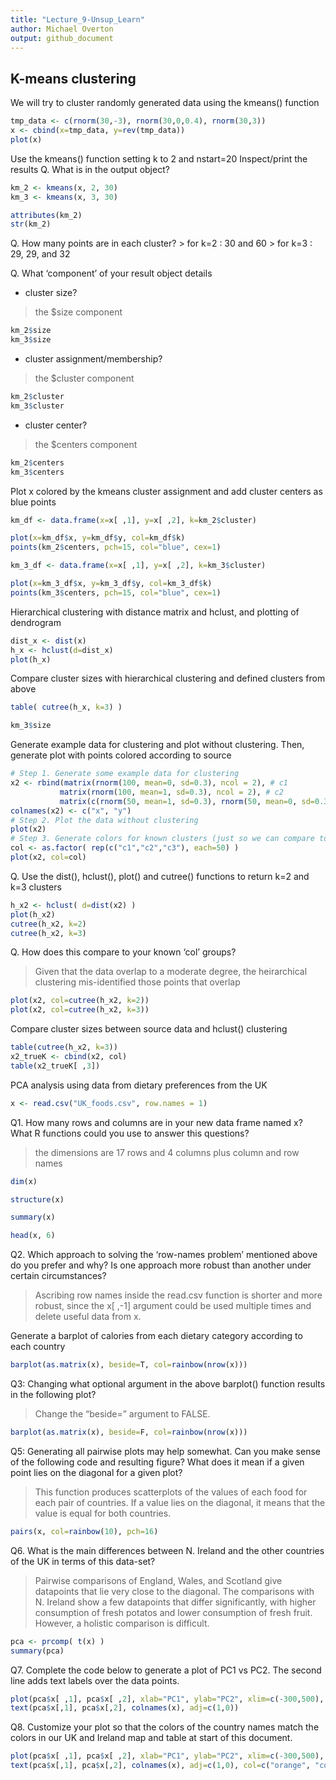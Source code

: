```yaml
---
title: "Lecture_9-Unsup_Learn"
author: Michael Overton
output: github_document
---
```


## K-means clustering

We will try to cluster randomly generated data using the kmeans() function

```r
tmp_data <- c(rnorm(30,-3), rnorm(30,0,0.4), rnorm(30,3))
x <- cbind(x=tmp_data, y=rev(tmp_data))
plot(x)

```

Use the kmeans() function setting k to 2 and nstart=20
Inspect/print the results
Q. What is in the output object?
```r

km_2 <- kmeans(x, 2, 30)
km_3 <- kmeans(x, 3, 30)

attributes(km_2)
str(km_2)
```

Q. How many points are in each cluster? 
> for k=2 : 30 and 60
> for k=3 : 29, 29, and 32

Q. What ‘component’ of your result object details

- cluster size?

> the $size component

```r
km_2$size
km_3$size
```

- cluster assignment/membership?

> the $cluster component

```r
km_2$cluster
km_3$cluster
```

- cluster center?  

> the $centers component

```r
km_2$centers
km_3$centers
```
      
Plot x colored by the kmeans cluster assignment and add cluster centers as blue points
```r
km_df <- data.frame(x=x[ ,1], y=x[ ,2], k=km_2$cluster)

plot(x=km_df$x, y=km_df$y, col=km_df$k)
points(km_2$centers, pch=15, col="blue", cex=1)
```

```r
km_3_df <- data.frame(x=x[ ,1], y=x[ ,2], k=km_3$cluster)

plot(x=km_3_df$x, y=km_3_df$y, col=km_3_df$k)
points(km_3$centers, pch=15, col="blue", cex=1)
```

      
Hierarchical clustering with distance matrix and hclust, and plotting of dendrogram

```r
dist_x <- dist(x)
h_x <- hclust(d=dist_x)
plot(h_x)

```


Compare cluster sizes with hierarchical clustering and defined clusters from above

```r
table( cutree(h_x, k=3) )

km_3$size
```


Generate example data for clustering and plot without clustering. Then, generate plot with points colored according to source
```r
# Step 1. Generate some example data for clustering 
x2 <- rbind(matrix(rnorm(100, mean=0, sd=0.3), ncol = 2), # c1 
           matrix(rnorm(100, mean=1, sd=0.3), ncol = 2), # c2
           matrix(c(rnorm(50, mean=1, sd=0.3), rnorm(50, mean=0, sd=0.3)), ncol = 2)) # c3
colnames(x2) <- c("x", "y")
# Step 2. Plot the data without clustering
plot(x2)
# Step 3. Generate colors for known clusters (just so we can compare to hclust results) 
col <- as.factor( rep(c("c1","c2","c3"), each=50) )
plot(x2, col=col)
```

Q. Use the dist(), hclust(), plot() and cutree() functions to return k=2 and k=3 clusters

```r
h_x2 <- hclust( d=dist(x2) )
plot(h_x2)
cutree(h_x2, k=2)
cutree(h_x2, k=3)

```


Q. How does this compare to your known 'col' groups?

> Given that the data overlap to a moderate degree, the heirarchical clustering mis-identified those points that overlap

```r
plot(x2, col=cutree(h_x2, k=2))
plot(x2, col=cutree(h_x2, k=3))


```

Compare cluster sizes between source data and hclust() clustering
```r
table(cutree(h_x2, k=3))
x2_trueK <- cbind(x2, col)
table(x2_trueK[ ,3])

```


PCA analysis using data from dietary preferences from the UK

```r
x <- read.csv("UK_foods.csv", row.names = 1)
```

Q1. How many rows and columns are in your new data frame named x? What R functions could you use to answer this questions?

> the dimensions are 17 rows and 4 columns plus column and row names

```r
dim(x)

structure(x)

summary(x)

head(x, 6)
```

Q2. Which approach to solving the ‘row-names problem’ mentioned above do you prefer and why? Is one approach more robust than another under certain circumstances?

> Ascribing row names inside the read.csv function is shorter and more robust, since the x[ ,-1] argument could be used multiple times and delete useful data from x.


Generate a barplot of calories from each dietary category according to each country

```r
barplot(as.matrix(x), beside=T, col=rainbow(nrow(x)))
```

Q3: Changing what optional argument in the above barplot() function results in the following plot?

> Change the "beside=" argument to FALSE.

```r
barplot(as.matrix(x), beside=F, col=rainbow(nrow(x)))
```


Q5: Generating all pairwise plots may help somewhat. Can you make sense of the following code and resulting figure? What does it mean if a given point lies on the diagonal for a given plot?

> This function produces scatterplots of the values of each food for each pair of countries. If a value lies on the diagonal, it means that the value is equal for both countries.

```r
pairs(x, col=rainbow(10), pch=16)
```


Q6. What is the main differences between N. Ireland and the other countries of the UK in terms of this data-set?

> Pairwise comparisons of England, Wales, and Scotland give datapoints that lie very close to the diagonal. The comparisons with N. Ireland show a few datapoints that differ significantly, with higher consumption of fresh potatos and lower consumption of fresh fruit. However, a holistic comparison is difficult.


```r
pca <- prcomp( t(x) )
summary(pca)
```

Q7. Complete the code below to generate a plot of PC1 vs PC2. The second line adds text labels over the data points.


```r
plot(pca$x[ ,1], pca$x[ ,2], xlab="PC1", ylab="PC2", xlim=c(-300,500), pch=15)
text(pca$x[,1], pca$x[,2], colnames(x), adj=c(1,0))

```


Q8. Customize your plot so that the colors of the country names match the colors in our UK and Ireland map and table at start of this document.

```r
plot(pca$x[ ,1], pca$x[ ,2], xlab="PC1", ylab="PC2", xlim=c(-300,500), pch=20, col="gray20")
text(pca$x[,1], pca$x[,2], colnames(x), adj=c(1,0), col=c("orange", "coral", "cyan", "green"))

```



